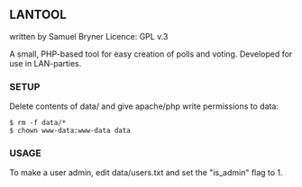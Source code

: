 == LANTOOL ==

written by Samuel Bryner
Licence: GPL v.3

A small, PHP-based tool for easy creation of polls and voting. Developed
for use in LAN-parties.

=== SETUP ===

Delete contents of data/ and give apache/php write permissions to data:

 $ rm -f data/*
 $ chown www-data:www-data data




=== USAGE ===

To make a user admin, edit data/users.txt and set the "is_admin" flag to 1.

